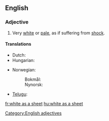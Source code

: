 ==English==

===Adjective===
{{head|en|adjective|head=(as) [[white]] as a [[sheet]]}}

# {{context|simile|said of a human's [[complexion]]|lang=en}} Very [[white]] or [[pale]], as if suffering from [[shock]].

====Translations====
{{trans-top|pale as if suffering from shock}}
* Dutch: {{t+|nl|spierwit}}
* Hungarian: {{t+|hu|fehér, mint a fal}}
{{trans-mid}}
* Norwegian:
*: Bokmål: {{t-|nb|hvit som et laken}}
*: Nynorsk: {{t-|nn|kvit som eit laken}}
* [[Telugu]]: {{t-|te|పాలిపోవుట|tr=palipovuta|sc=Telu}}
{{trans-bottom}}

[[Category:English adjectives]]

[[fr:white as a sheet]]
[[hu:white as a sheet]]